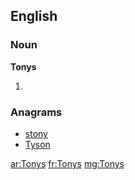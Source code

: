 ==English==

===Noun===
'''Tonys'''

# {{plural of|Tony}}

===Anagrams===
* [[stony#English|stony]]
* [[Tyson#English|Tyson]]

[[ar:Tonys]]
[[fr:Tonys]]
[[mg:Tonys]]